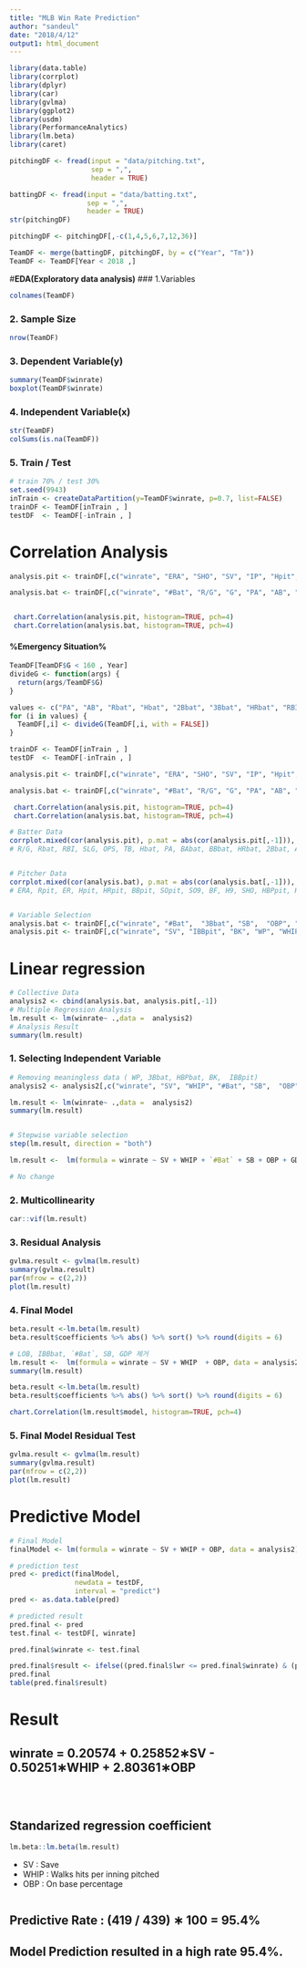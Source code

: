 ```yaml
---
title: "MLB Win Rate Prediction"
author: "sandeul"
date: "2018/4/12"
output1: html_document
---
```



```r
library(data.table)
library(corrplot)
library(dplyr)
library(car)
library(gvlma)
library(ggplot2)
library(usdm)
library(PerformanceAnalytics)
library(lm.beta)
library(caret)

pitchingDF <- fread(input = "data/pitching.txt",
                    sep = ",",
                    header = TRUE)

battingDF <- fread(input = "data/batting.txt",
                   sep = ",",
                   header = TRUE)
str(pitchingDF)

pitchingDF <- pitchingDF[,-c(1,4,5,6,7,12,36)]

TeamDF <- merge(battingDF, pitchingDF, by = c("Year", "Tm"))
TeamDF <- TeamDF[Year < 2018 ,]

```


#**EDA(Exploratory data analysis)**
### 1.Variables
```r
colnames(TeamDF)
```

### 2. Sample Size
```r
nrow(TeamDF)
```

### 3. Dependent Variable(y)
```r
summary(TeamDF$winrate)
boxplot(TeamDF$winrate)
```


### 4. Independent Variable(x)
```r
str(TeamDF)
colSums(is.na(TeamDF))
```


### 5. Train / Test
```r
# train 70% / test 30%
set.seed(9943)
inTrain <- createDataPartition(y=TeamDF$winrate, p=0.7, list=FALSE)
trainDF <- TeamDF[inTrain , ]
testDF  <- TeamDF[-inTrain , ]
```


# Correlation Analysis
```r
analysis.pit <- trainDF[,c("winrate", "ERA", "SHO", "SV", "IP", "Hpit", "Rpit", "ER", "HRpit", "BBpit", "IBBpit", "SOpit", "HBPpit", "BK", "WP", "BF", "WHIP", "H9", "HR9", "BB9", "SO9", "SO/W")]

analysis.bat <- trainDF[,c("winrate", "#Bat", "R/G", "G", "PA", "AB", "Rbat", "Hbat", "2Bbat", "3Bbat", "HRbat", "RBI", "SB", "CS", "BBbat", "SObat", "BAbat", "OBP", "SLG", "OPS", "TB", "GDP", "HBPbat", "SH", "SF", "IBBbat", "LOB")]


 chart.Correlation(analysis.pit, histogram=TRUE, pch=4)
 chart.Correlation(analysis.bat, histogram=TRUE, pch=4)

```


#### %Emergency Situation%
```r
TeamDF[TeamDF$G < 160 , Year]
divideG <- function(args) {
  return(args/TeamDF$G)
}

values <- c("PA", "AB", "Rbat", "Hbat", "2Bbat", "3Bbat", "HRbat", "RBI", "SB", "CS", "BBbat", "SObat", "HBPbat", "TB", "SH", "SF", "IBBpit", "CG", "SHO", "SV", "IP", "Hpit", "Rpit", "ER", "HRpit", "BBpit", "IBBpit", "SOpit", "HBPpit", "BK", "WP", "BF", "GDP")
for (i in values) {
  TeamDF[,i] <- divideG(TeamDF[,i, with = FALSE])
}

```


```r
trainDF <- TeamDF[inTrain , ]
testDF  <- TeamDF[-inTrain , ]
```


```r
analysis.pit <- trainDF[,c("winrate", "ERA", "SHO", "SV", "IP", "Hpit", "Rpit", "ER", "HRpit", "BBpit", "IBBpit", "SOpit", "HBPpit", "BK", "WP", "BF", "WHIP", "H9", "HR9", "BB9", "SO9", "SO/W")]

analysis.bat <- trainDF[,c("winrate", "#Bat", "R/G", "G", "PA", "AB", "Rbat", "Hbat", "2Bbat", "3Bbat", "HRbat", "RBI", "SB", "CS", "BBbat", "SObat", "BAbat", "OBP", "SLG", "OPS", "TB", "GDP", "HBPbat", "SH", "SF", "IBBbat", "LOB")]

 chart.Correlation(analysis.pit, histogram=TRUE, pch=4)
 chart.Correlation(analysis.bat, histogram=TRUE, pch=4)

```


```r
# Batter Data
corrplot.mixed(cor(analysis.pit), p.mat = abs(cor(analysis.pit[,-1])), sig.level = 0.5, tl.pos = "lt", tl.col = "black")
# R/G, Rbat, RBI, SLG, OPS, TB, Hbat, PA, BAbat, BBbat, HRbat, 2Bbat, AB, SF, CS, SObat, SH > 0.5


# Pitcher Data
corrplot.mixed(cor(analysis.bat), p.mat = abs(cor(analysis.bat[,-1])), sig.level = 0.5, tl.pos = "lt", tl.col = "black")
# ERA, Rpit, ER, Hpit, HRpit, BBpit, SOpit, SO9, BF, H9, SHO, HBPpit, HR9, BB9, SO/W, IP >0.5


# Variable Selection
analysis.bat <- trainDF[,c("winrate", "#Bat",  "3Bbat", "SB",  "OBP", "GDP", "HBPbat", "IBBbat", "LOB")]
analysis.pit <- trainDF[,c("winrate", "SV", "IBBpit", "BK", "WP", "WHIP")]

```

# **Linear regression**

```r
# Collective Data
analysis2 <- cbind(analysis.bat, analysis.pit[,-1])
# Multiple Regression Analysis
lm.result <- lm(winrate~ .,data =  analysis2)
# Analysis Result
summary(lm.result)

```

### 1. Selecting Independent Variable
```r

# Removing meaningless data ( WP, 3Bbat, HBPbat, BK,  IBBpit)
analysis2 <- analysis2[,c("winrate", "SV", "WHIP", "#Bat", "SB",  "OBP", "GDP", "IBBbat", "LOB")]

lm.result <- lm(winrate~ .,data =  analysis2)
summary(lm.result)


# Stepwise variable selection
step(lm.result, direction = "both")

lm.result <-  lm(formula = winrate ~ SV + WHIP + `#Bat` + SB + OBP + GDP + IBBbat + LOB, data = analysis2)

# No change

```

### 2. Multicollinearity

```r
car::vif(lm.result)
```

### 3. Residual Analysis
```r
gvlma.result <- gvlma(lm.result)
summary(gvlma.result)
par(mfrow = c(2,2))
plot(lm.result)
```

### 4. Final Model
```r
beta.result <-lm.beta(lm.result)
beta.result$coefficients %>% abs() %>% sort() %>% round(digits = 6)

# LOB, IBBbat, `#Bat`, SB, GDP 제거
lm.result <-  lm(formula = winrate ~ SV + WHIP  + OBP, data = analysis2)
summary(lm.result)

beta.result <-lm.beta(lm.result)
beta.result$coefficients %>% abs() %>% sort() %>% round(digits = 6)

chart.Correlation(lm.result$model, histogram=TRUE, pch=4)

```

### 5. Final Model Residual Test
```r
gvlma.result <- gvlma(lm.result)
summary(gvlma.result)
par(mfrow = c(2,2))
plot(lm.result)
```

# **Predictive Model**

```r
# Final Model
finalModel <- lm(formula = winrate ~ SV + WHIP + OBP, data = analysis2)

# prediction test
pred <- predict(finalModel, 
                newdata = testDF,
                interval = "predict")
pred <- as.data.table(pred)

# predicted result
pred.final <- pred
test.final <- testDF[, winrate]

pred.final$winrate <- test.final

pred.final$result <- ifelse((pred.final$lwr <= pred.final$winrate) & (pred.final$winrate <= pred.final$upr), 1, 0 )
pred.final
table(pred.final$result)
```

# **Result** 

## winrate =  0.20574 + 0.25852&lowast;SV - 0.50251&lowast;WHIP + 2.80361&lowast;OBP
</br>
```r
```
## Standarized regression coefficient
```r
lm.beta::lm.beta(lm.result)
```


* SV   : Save  
* WHIP : Walks hits per inning pitched  
* OBP  : On base percentage
```r
```
## Predictive Rate : (419 / 439) &lowast; 100 = 95.4%   
## Model Prediction resulted in a high rate 95.4%.  
</br></br>